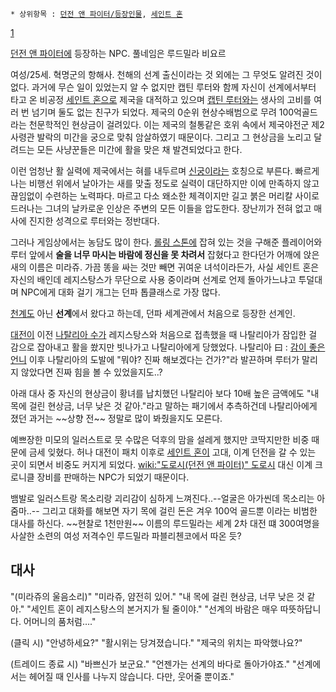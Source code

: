  * 상위항목 : [[던전 앤 파이터/등장인물]], [[세인트 혼]]

[attachment:1568.png]

[[던전 앤 파이터]]에 등장하는 NPC. 풀네임은 루드밀라 비요르

여성/25세. 혁명군의 항해사. 천해의 선계 출신이라는 것 외에는 그 무엇도 알려진 것이 없다. 과거에 무슨 일이 있었는지 알 수 없지만 캡틴 루터와 함께 자신이 선계에서부터 타고 온 비공정 [[세인트 혼]]으로 제국을 대적하고 있으며 [[캡틴 루터]]와는 생사의 고비를 여러 번 넘기며 둘도 없는 친구가 되었다. 제국의 0순위 현상수배범으로 무려 100억골드라는 천문학적인 현상금이 걸려있다. 이는 제국의 철통같은 호위 속에서 제국야전군 제2사령관 발락의 미간을 궁으로 맞춰 암살하였기 때문이다. 그리고 그 현상금을 노리고 달려드는 모든 사냥꾼들은 미간에 활을 맞은 채 발견되었다고 한다.

이런 엄청난 활 실력에 제국에서는 혀를 내두르며 [[신궁]]이라는 호칭으로 부른다. 빠르게 나는 비행선 위에서 날아가는 새를 맞출 정도로 실력이 대단하지만 이에 만족하지 않고 끊임없이 수련하는 노력파다. 마르고 다소 왜소한 체격이지만 길고 붉은 머리칼 사이로 드러나는 그녀의 날카로운 인상은 주변의 모든 이들을 압도한다. 장난끼가 전혀 없고 매사에 진지한 성격으로 루터와는 정반대다.

그러나 게임상에서는 농담도 많이 한다. [[롤링 스톤]]에 잡혀 있는 것을 구해준 플레이어와 루터 앞에서 '''술을 너무 마시는 바람에 정신을 못 차려서''' 잡혔다고 한다던가 어깨에 앉은 새의 이름은 미라쥬. 가끔 똥을 싸는 것만 빼면 귀여운 녀석이라든가, 사실 세인트 혼은 자신의 배인데 레지스탕스가 무단으로 사용 중이라며 선계로 언제 돌아가느냐고 투덜대며 NPC에게 대화 걸기 개그는 던파 톱클래스로 가장 많다.

[[천계]]도 아닌 '''선계'''에서 왔다고 하는데, 던파 세계관에서 처음으로 등장한 선계인.

[[대전이]] 이전 [[나탈리아 수]]가 레지스탕스와 처음으로 접촉했을 때 나탈리아가 잠입한 걸 감으로 잡아내고 활을 쐈지만 빗나가고 나탈리아에게 당했었다. 나탈리아 曰 : [http://bbs1.ruliweb.daum.net/gaia/do/ruliweb/family/1515/read?articleId=5441459&objCate1=52&bbsId=G001&itemId=2230&pageIndex=1 감이 좋은 언니] 이후 나탈리아의 도발에 "뭐야? 진짜 해보겠다는 건가?"라 발끈하며 루터가 말리지 않았다면 진짜 힘을 볼 수 있었을지도..?

아래 대사 중 자신의 현상금이 황녀를 납치했던 나탈리아 보다 10배 높은 금액에도 "내 목에 걸린 현상금, 너무 낮은 것 같아."라고 말하는 패기에서 추측하건데 나탈리아에게 졌던 과거는 ~~상향 전~~ 정말로 많이 봐줬을지도 모른다.

예쁘장한 미모의 일러스트로 뭇 수많은 덕후의 맘을 설레게 했지만 코딱지만한 비중 때문에 금세 잊혔다. 허나 대전이 패치 이후로 [[세인트 혼]]이 고대, 이계 던전을 갈 수 있는 곳이 되면서 비중도 커지게 되었다. [[wiki:"도로시(던전 앤 파이터)" 도로시]] 대신 이계 크로니클 장비를 판매하는 NPC가 되었기 때문이다. 

뱀발로 일러스트랑 목소리랑 괴리감이 심하게 느껴진다..--얼굴은 아가씬데 목소리는 아줌마..--
그리고 대화를 해보면 자기 목에 걸린 돈은 겨우 100억 골드뿐 이라는 비범한 대사를 하신다. ~~현찰로 1천만원~~
이름의 루드밀라는 세계 2차 대전 떄 300여명을 사살한 소련의 여성 저격수인 루드밀라 파블리첸코에서 따온 듯?

== 대사 ==
"(미라쥬의 울음소리)"
"미라쥬, 얌전히 있어."
"내 목에 걸린 현상금, 너무 낮은 것 같아."
"세인트 혼이 레지스탕스의 본거지가 될 줄이야."
"선계의 바람은 매우 따뜻하답니다. 어머니의 품처럼…."

(클릭 시)
"안녕하세요?"
"활시위는 당겨졌습니다."
"제국의 위치는 파악했나요?"

(트레이드 종료 시)
"바쁘신가 보군요."
"언젠가는 선계의 바다로 돌아가야죠."
"선계에서는 헤어질 때 인사를 나누지 않습니다. 다만, 웃어줄 뿐이죠."
